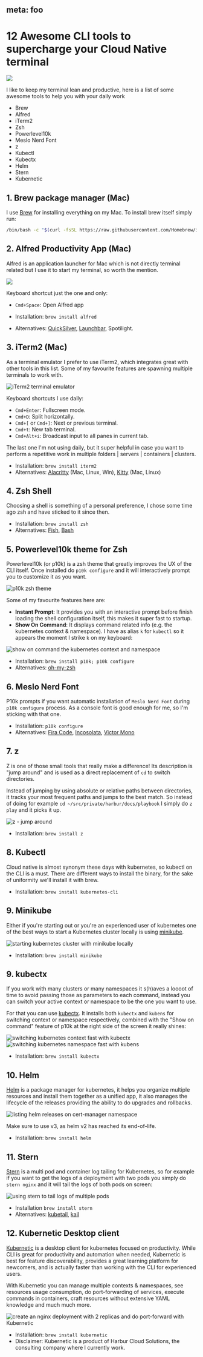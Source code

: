 meta: foo
---


# 12 Awesome CLI tools to supercharge your Cloud Native terminal

<img src={Banner}/>

I like to keep my terminal lean and productive, here is a list of some awesome tools to help you with your daily work

* Brew
* Alfred
* iTerm2
* Zsh
* Powerlevel10k
* Meslo Nerd Font
* z
* Kubectl
* Kubectx
* Helm
* Stern
* Kubernetic

## 1. Brew package manager (Mac)

I use [Brew](https://brew.sh/) for installing everything on my Mac. To install brew itself simply run:

```sh
/bin/bash -c "$(curl -fsSL https://raw.githubusercontent.com/Homebrew/install/master/install.sh)"
```

## 2. Alfred Productivity App (Mac)

Alfred is an application launcher for Mac which is not directly terminal related but I use it to start my terminal, so worth the mention.

<img src={Alfred}/>

Keyboard shortcut just the one and only:

* `Cmd+Space`: Open Alfred app


* Installation: `brew install alfred`
* Alternatives: [QuickSilver](https://qsapp.com/), [Launchbar](https://www.obdev.at/products/launchbar/), Spotilight.

## 3. iTerm2 (Mac)

As a terminal emulator I prefer to use iTerm2, which integrates great with other tools in this list. Some of my favourite features are spawning multiple terminals to work with.

<img src={Iterm2} alt="iTerm2 terminal emulator"/>

Keyboard shortcuts I use daily:

* `Cmd+Enter`: Fullscreen mode.
* `Cmd+D`: Split horizontally.
* `Cmd+[` or `Cmd+]`: Next or previous terminal.
* `Cmd+t`: New tab terminal.
* `Cmd+Alt+i`: Broadcast input to all panes in current tab.

The last one I'm not using daily, but it super helpful in case you want to perform a repetitive work in multiple folders | servers | containers | clusters.

* Installation: `brew install iterm2`
* Alternatives: [Alacritty](https://github.com/alacritty/alacritty) (Mac, Linux, Win), [Kitty](https://sw.kovidgoyal.net/kitty/) (Mac, Linux)

## 4. Zsh Shell

Choosing a shell is something of a personal preference, I chose some time ago zsh and have sticked to it since then.

* Installation: `brew install zsh`
* Alternatives: [Fish](https://fishshell.com/), [Bash](https://www.gnu.org/software/bash/)

## 5. Powerlevel10k theme for Zsh

Powerlevel10k (or p10k) is a zsh theme that greatly improves the UX of the CLI itself. Once installed do `p10k configure` and it will interactively prompt you to customize it as you want.

<img src={P10k} alt="p10k zsh theme"/>

Some of my favourite features here are:

* **Instant Prompt**: It provides you with an interactive prompt before finish loading the shell configuration itself, this makes it super fast to startup.
* **Show On Command**: It displays command related info (e.g. the kubernetes context & namespace). I have as alias `k` for `kubectl` so it appears the moment I strike `k` on my keyboard:

<img src={ShowOnCommand} alt="show on command the kubernetes context and namespace"/>

* Installation: `brew install p10k; p10k configure`
* Alternatives: [oh-my-zsh](https://github.com/ohmyzsh/ohmyzsh)

## 6. Meslo Nerd Font

P10k prompts if you want automatic installation of `Meslo Nerd Font` during `p10k configure` process. As a console font is good enough for me, so I'm sticking with that one.

* Installation: `p10k configure` 
* Alternatives: [Fira Code](https://github.com/tonsky/FiraCode), [Incosolata](https://fonts.google.com/specimen/Inconsolata), [Victor Mono](https://rubjo.github.io/victor-mono/)
 
## 7. z

Z is one of those small tools that really make a difference! Its description is "jump around" and is used as a direct replacement of `cd` to switch directories.

Instead of jumping by using absolute or relative paths between directories, it tracks your most frequent paths and jumps to the best match. So instead of doing for example `cd ~/src/private/harbur/docs/playbook` I simply do `z play` and it picks it up.

<img src={Z} alt="z - jump around"/>

* Installation: `brew install z`

## 8. Kubectl

Cloud native is almost synonym these days with kubernetes, so kubectl on the CLI is a must. There are different ways to install the binary, for the sake of uniformity we'll install it with brew.

* Installation: `brew install kubernetes-cli`

## 9. Minikube

Either if you're starting out or you're an experienced user of kubernetes one of the best ways to start a Kubernetes cluster locally is using [minikube](https://github.com/kubernetes/minikube).

<img src={Minikube} alt="starting kubernetes cluster with minikube locally"/>

* Installation: `brew install minikube`


## 9. kubectx

If you work with many clusters or many namespaces it s(h)aves a loooot of time to avoid passing those as parameters to each command, instead you can switch your active context or namespace to be the one you want to use.

For that you can use [kubectx](https://github.com/ahmetb/kubectx). It installs both `kubectx` and `kubens` for switching context or namespace respectively, combined with the "Show on command" feature of p10k at the right side of the screen it really shines:

<img src={Kubectx} alt="switching kubernetes context fast with kubectx"/>

<img src={Kubens} alt="switching kubernetes namespace fast with kubens"/>

* Installation: `brew install kubectx`

## 10. Helm

[Helm](https://helm.sh/) is a package manager for kubernetes, it helps you organize multiple resources and install them together as a unified app, it also manages the lifecycle of the releases providing the ability to do upgrades and rollbacks.

<img src={Helm} alt="listing helm releases on cert-manager namespace"/>

Make sure to use v3, as helm v2 has reached its end-of-life.

* Installation: `brew install helm`

## 11. Stern

[Stern](https://github.com/wercker/stern) is a multi pod and container log tailing for Kubernetes, so for example if you want to get the logs of a deployment with two pods you simply do `stern nginx` and it will tail the logs of both pods on screen:

<img src={Stern} alt="using stern to tail logs of multiple pods"/>

* Installation `brew install stern`
* Alternatives: [kubetail](https://github.com/johanhaleby/kubetail), [kail](https://github.com/boz/kail)

## 12. Kubernetic Desktop client

[Kubernetic](http://kubernetic.com/) is a desktop client for kubernetes focused on productivity. While CLI is great for productivity and automation when needed, Kubernetic is best for feature discoverability, provides a great learning platform for newcomers, and is actually faster than working with the CLI for experienced users.

With Kubernetic you can manage multiple contexts & namespaces, see resources usage consumption, do port-forwarding of services, execute commands in containers, craft resources without extensive YAML knowledge and much much more.

<img src={Kubernetic} alt="create an nginx deployment with 2 replicas and do port-forward with Kubernetic"/>

* Installation: `brew install kubernetic`
* Disclaimer: Kubernetic is a product of Harbur Cloud Solutions, the consulting company where I currently work.
